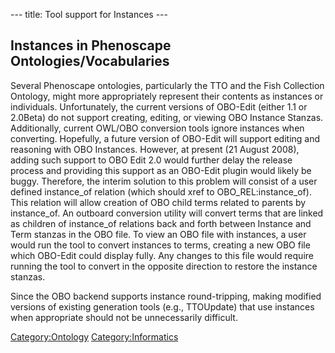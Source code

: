 ---
title: Tool support for Instances
---

== Instances in Phenoscape Ontologies/Vocabularies ==

Several Phenoscape ontologies, particularly the TTO and the Fish Collection Ontology, might more appropriately represent their contents as instances or individuals.  Unfortunately, the current versions of OBO-Edit (either 1.1 or 2.0Beta) do not support creating, editing, or viewing OBO Instance Stanzas.  Additionally, current OWL/OBO conversion tools ignore instances when converting.  Hopefully, a future version of OBO-Edit will support editing and reasoning with OBO Instances.  However, at present (21 August 2008), adding such support to OBO Edit 2.0 would further delay the release process and providing this support as an OBO-Edit plugin would likely be buggy.  Therefore, the interim solution to this problem will consist of a user defined instance_of relation (which should xref to OBO_REL:instance_of).  This relation will allow creation of OBO child terms related to parents by instance_of.  An outboard conversion utility will convert terms that are linked as children of instance_of relations back and forth between Instance and Term stanzas in the OBO file.  To view an OBO file with instances, a user would run the tool to convert instances to terms, creating a new OBO file which OBO-Edit could display fully.  Any changes to this file would require running the tool to convert in the opposite direction to restore the instance stanzas.

Since the OBO backend supports instance round-tripping, making modified versions of existing generation tools (e.g., TTOUpdate) that use instances when appropriate should not be unnecessarily difficult.

[[Category:Ontology]]
[[Category:Informatics]]